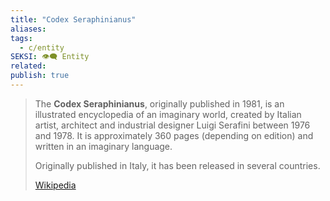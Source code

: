 ```yaml
---
title: "Codex Seraphinianus"
aliases: 
tags:
  - c/entity
SEKSI: 👁️‍🗨️ Entity
related: 
publish: true
---
```




> The **Codex Seraphinianus**, originally published in 1981, is an illustrated encyclopedia of an imaginary world, created by Italian artist, architect and industrial designer Luigi Serafini between 1976 and 1978. It is approximately 360 pages (depending on edition) and written in an imaginary language.
>
> Originally published in Italy, it has been released in several countries.
>
> [Wikipedia](https://en.wikipedia.org/wiki/Codex%20Seraphinianus)
